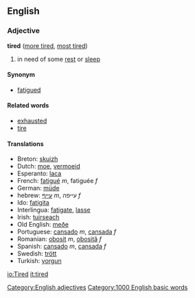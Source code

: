 ==English==

=== Adjective ===
'''tired''' ([[more tired]], [[most tired]])

# in need of some [[rest]] or [[sleep]]

==== Synonym====
*[[fatigued]]

==== Related words ====
*[[exhausted]]
*[[tire]]

==== Translations ====
*Breton: [[skuizh]]
*Dutch: [[moe]], [[vermoeid]]
*Esperanto: [[laca]]
*French: [[fatigué]] ''m'', fatiguée ''f''
*German: [[müde]]
*hebrew: [[עייף]] ''m'', עייפה ''f''
*Ido: [[fatigita]]
*Interlingua: [[fatigate]], [[lasse]]
*Irish: [[tuirseach]]
*Old English: [[meðe]]
*Portuguese: [[cansado]] ''m'', [[cansada]] ''f''
*Romanian: [[obosit]] ''m'', [[obosită]] ''f''
*Spanish: [[cansado]] ''m'', [[cansada]] ''f''
*Swedish: [[trött]]
*Turkish: [[yorgun]]

[[Category:English adjectives]]
[[Category:1000 English basic words]]

[[io:Tired]]
[[it:tired]]
